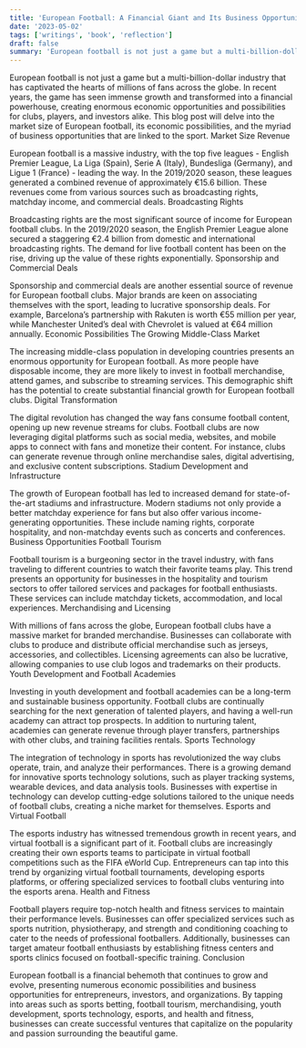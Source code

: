 ```yaml
---
title: 'European Football: A Financial Giant and Its Business Opportunities'
date: '2023-05-02'
tags: ['writings', 'book', 'reflection']
draft: false
summary: 'European football is not just a game but a multi-billion-dollar industry that has captivated the hearts of millions of fans across the...'
---
```


European football is not just a game but a multi-billion-dollar industry that has captivated the hearts of millions of fans across the globe. In recent years, the game has seen immense growth and transformed into a financial powerhouse, creating enormous economic opportunities and possibilities for clubs, players, and investors alike. This blog post will delve into the market size of European football, its economic possibilities, and the myriad of business opportunities that are linked to the sport.
Market Size
Revenue

European football is a massive industry, with the top five leagues - English Premier League, La Liga (Spain), Serie A (Italy), Bundesliga (Germany), and Ligue 1 (France) - leading the way. In the 2019/2020 season, these leagues generated a combined revenue of approximately €15.6 billion. These revenues come from various sources such as broadcasting rights, matchday income, and commercial deals.
Broadcasting Rights

Broadcasting rights are the most significant source of income for European football clubs. In the 2019/2020 season, the English Premier League alone secured a staggering €2.4 billion from domestic and international broadcasting rights. The demand for live football content has been on the rise, driving up the value of these rights exponentially.
Sponsorship and Commercial Deals

Sponsorship and commercial deals are another essential source of revenue for European football clubs. Major brands are keen on associating themselves with the sport, leading to lucrative sponsorship deals. For example, Barcelona’s partnership with Rakuten is worth €55 million per year, while Manchester United’s deal with Chevrolet is valued at €64 million annually.
Economic Possibilities
The Growing Middle-Class Market

The increasing middle-class population in developing countries presents an enormous opportunity for European football. As more people have disposable income, they are more likely to invest in football merchandise, attend games, and subscribe to streaming services. This demographic shift has the potential to create substantial financial growth for European football clubs.
Digital Transformation

The digital revolution has changed the way fans consume football content, opening up new revenue streams for clubs. Football clubs are now leveraging digital platforms such as social media, websites, and mobile apps to connect with fans and monetize their content. For instance, clubs can generate revenue through online merchandise sales, digital advertising, and exclusive content subscriptions.
Stadium Development and Infrastructure

The growth of European football has led to increased demand for state-of-the-art stadiums and infrastructure. Modern stadiums not only provide a better matchday experience for fans but also offer various income-generating opportunities. These include naming rights, corporate hospitality, and non-matchday events such as concerts and conferences.
Business Opportunities
Football Tourism

Football tourism is a burgeoning sector in the travel industry, with fans traveling to different countries to watch their favorite teams play. This trend presents an opportunity for businesses in the hospitality and tourism sectors to offer tailored services and packages for football enthusiasts. These services can include matchday tickets, accommodation, and local experiences.
Merchandising and Licensing

With millions of fans across the globe, European football clubs have a massive market for branded merchandise. Businesses can collaborate with clubs to produce and distribute official merchandise such as jerseys, accessories, and collectibles. Licensing agreements can also be lucrative, allowing companies to use club logos and trademarks on their products.
Youth Development and Football Academies

Investing in youth development and football academies can be a long-term and sustainable business opportunity. Football clubs are continually searching for the next generation of talented players, and having a well-run academy can attract top prospects. In addition to nurturing talent, academies can generate revenue through player transfers, partnerships with other clubs, and training facilities rentals.
Sports Technology

The integration of technology in sports has revolutionized the way clubs operate, train, and analyze their performances. There is a growing demand for innovative sports technology solutions, such as player tracking systems, wearable devices, and data analysis tools. Businesses with expertise in technology can develop cutting-edge solutions tailored to the unique needs of football clubs, creating a niche market for themselves.
Esports and Virtual Football

The esports industry has witnessed tremendous growth in recent years, and virtual football is a significant part of it. Football clubs are increasingly creating their own esports teams to participate in virtual football competitions such as the FIFA eWorld Cup. Entrepreneurs can tap into this trend by organizing virtual football tournaments, developing esports platforms, or offering specialized services to football clubs venturing into the esports arena.
Health and Fitness

Football players require top-notch health and fitness services to maintain their performance levels. Businesses can offer specialized services such as sports nutrition, physiotherapy, and strength and conditioning coaching to cater to the needs of professional footballers. Additionally, businesses can target amateur football enthusiasts by establishing fitness centers and sports clinics focused on football-specific training.
Conclusion

European football is a financial behemoth that continues to grow and evolve, presenting numerous economic possibilities and business opportunities for entrepreneurs, investors, and organizations. By tapping into areas such as sports betting, football tourism, merchandising, youth development, sports technology, esports, and health and fitness, businesses can create successful ventures that capitalize on the popularity and passion surrounding the beautiful game.
